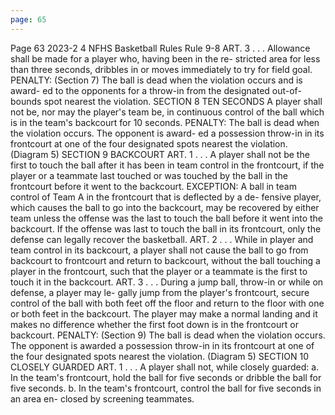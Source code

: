 ```yaml
---
page: 65
---
```


Page 63 2023-2 4 NFHS Basketball Rules Rule 9-8 ART. 3 . . . Allowance shall be made for a player who, having been in the re- stricted area for less than three seconds, dribbles in or moves immediately to try for field goal. PENALTY: (Section 7) The ball is dead when the violation occurs and is award- ed to the opponents for a throw-in from the designated out-of-bounds spot nearest the violation. SECTION 8 TEN SECONDS A player shall not be, nor may the player's team be, in continuous control of the ball which is in the team's backcourt for 10 seconds. PENALTY: The ball is dead when the violation occurs. The opponent is award- ed a possession throw-in in its frontcourt at one of the four designated spots nearest the violation. (Diagram 5) SECTION 9 BACKCOURT ART. 1 . . . A player shall not be the first to touch the ball after it has been in team control in the frontcourt, if the player or a teammate last touched or was touched by the ball in the frontcourt before it went to the backcourt. EXCEPTION: A ball in team control of Team A in the frontcourt that is deflected by a de- fensive player, which causes the ball to go into the backcourt, may be recovered by either team unless the offense was the last to touch the ball before it went into the backcourt. If the offense was last to touch the ball in its frontcourt, only the defense can legally recover the basketball. ART. 2 . . . While in player and team control in its backcourt, a player shall not cause the ball to go from backcourt to frontcourt and return to backcourt, without the ball touching a player in the frontcourt, such that the player or a teammate is the first to touch it in the backcourt. ART. 3 . . . During a jump ball, throw-in or while on defense, a player may le- gally jump from the player's frontcourt, secure control of the ball with both feet off the floor and return to the floor with one or both feet in the backcourt. The player may make a normal landing and it makes no difference whether the first foot down is in the frontcourt or backcourt. PENALTY: (Section 9) The ball is dead when the violation occurs. The opponent is awarded a possession throw-in in its frontcourt at one of the four designated spots nearest the violation. (Diagram 5) SECTION 10 CLOSELY GUARDED ART. 1 . . . A player shall not, while closely guarded: a. In the team's frontcourt, hold the ball for five seconds or dribble the ball for five seconds. b. In the team's frontcourt, control the ball for five seconds in an area en- closed by screening teammates.